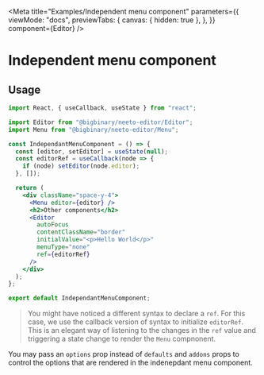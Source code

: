 
<Meta
  title="Examples/Independent menu component"
  parameters={{
    viewMode: "docs",
    previewTabs: {
      canvas: { hidden: true },
    },
  }}
  component={Editor}
/>

# Independent menu component

<Canvas>
  <IndependantMenuComponentDemo />
</Canvas>

## Usage

```jsx
import React, { useCallback, useState } from "react";

import Editor from "@bigbinary/neeto-editor/Editor";
import Menu from "@bigbinary/neeto-editor/Menu";

const IndependantMenuComponent = () => {
  const [editor, setEditor] = useState(null);
  const editorRef = useCallback(node => {
    if (node) setEditor(node.editor);
  }, []);

  return (
    <div className="space-y-4">
      <Menu editor={editor} />
      <h2>Other components</h2>
      <Editor
        autoFocus
        contentClassName="border"
        initialValue="<p>Hello World</p>"
        menuType="none"
        ref={editorRef}
      />
    </div>
  );
};

export default IndependantMenuComponent;
```

> You might have noticed a different syntax to declare a `ref`. For this case,
> we use the callback version of syntax to initialize `editorRef`. This is an
> elegant way of listening to the changes in the `ref` value and triggering a
> state change to render the `Menu` compnonent.

You may pass an `options` prop instead of `defaults` and `addons` props to
control the options that are rendered in the indenepdant menu component.
